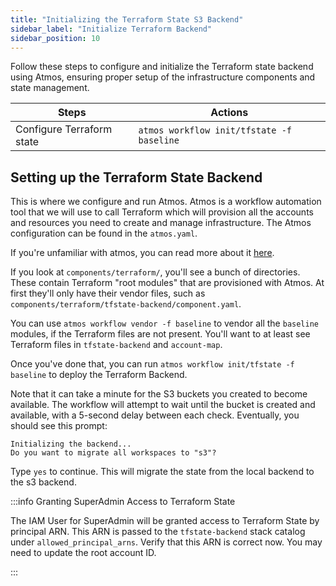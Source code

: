 ```yaml
---
title: "Initializing the Terraform State S3 Backend"
sidebar_label: "Initialize Terraform Backend"
sidebar_position: 10
---
```


<Intro>
Follow these steps to configure and initialize the Terraform state backend using Atmos, ensuring proper setup of the infrastructure components and state management.
</Intro>

| Steps                     | Actions                                   |
| ------------------------- | ----------------------------------------- |
| Configure Terraform state | `atmos workflow init/tfstate -f baseline` |


## Setting up the Terraform State Backend

This is where we configure and run Atmos. Atmos is a workflow automation tool that we will use to call Terraform which
will provision all the accounts and resources you need to create and manage infrastructure. The Atmos configuration can
be found in the `atmos.yaml`.

If you're unfamiliar with atmos, you can read more about it [here](https://atmos.tools).

If you look at `components/terraform/`, you'll see a bunch of directories. These contain Terraform "root modules" that
are provisioned with Atmos. At first they'll only have their vendor files, such as
`components/terraform/tfstate-backend/component.yaml`.

You can use `atmos workflow vendor -f baseline` to vendor all the `baseline` modules, if the Terraform files are not
present. You'll want to at least see Terraform files in `tfstate-backend` and `account-map`.

Once you've done that, you can run `atmos workflow init/tfstate -f baseline` to deploy the Terraform Backend.

Note that it can take a minute for the S3 buckets you created to become available. The workflow will attempt to wait
until the bucket is created and available, with a 5-second delay between each check. Eventually, you should see this
prompt:

```shell
Initializing the backend...
Do you want to migrate all workspaces to "s3"?
```

Type `yes` to continue. This will migrate the state from the local backend to the s3 backend.

:::info Granting SuperAdmin Access to Terraform State

The IAM User for SuperAdmin will be granted access to Terraform State by principal ARN. This ARN is passed to the
`tfstate-backend` stack catalog under `allowed_principal_arns`. Verify that this ARN is correct now. You may need to
update the root account ID.

:::
